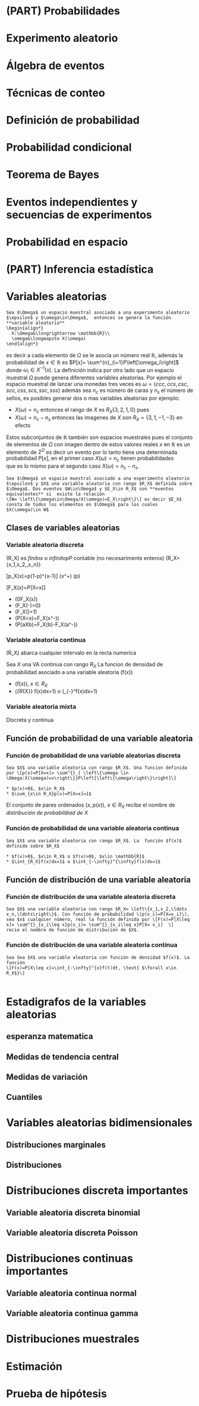 # (PART) Probabilidades {-}

# Experimento aleatorio

# Álgebra de eventos

# Técnicas de conteo

# Definición de probabilidad

# Probabilidad condicional

# Teorema de Bayes

# Eventos independientes y secuencias de experimentos

# Probabilidad en espacio
























# (PART)  Inferencia estadística {-}

# Variables aleatorias
```definition
Sea $\Omega$ un espacio muestral asociado a una experimento aleatorio $\epsilon$ y $\omega\in\Omega$,  entonces se genera la función **variable aleatoria** 
\begin{align*}
  X:\Omega&\longrightarrow \mathbb{R}\\
  \omega&\longmapsto X(\omega)
\end{align*}
```
es decir a cada elemento de $\Omega$ se le asocia un número real $\mathbb{R}$, además la probabilidad de $x\in \mathbb{R}$ es $P[x]= \sum^{n}_{i=1}P\left[\omega_i\right]$ donde $\omega_i\in X^{-1}(x)$. La definición indica por otro lado que un espacio muestral $\Omega$ puede genera diferentes variables aleatorias. Por ejemplo el espacio muestral de lanzar una monedas tres veces es $\omega= \left\{ccc,ccs,csc,scc,css,scs,ssc,sss\right\}$ además sea $n_c$ es número de caras y $n_s$ el número de sellos, es posibles generar dos o mas variables aleatorias por ejemplo:

* $X(\omega)=n_c$ entonces el rango de $X$ es $R_X \left\{3,2,1,0\right\}$
pues \begin{align*}
  3&=X(ccc)&\\
  2&=X(ccs)=X(csc)=X(scc)&\\
  1&=X(css)=X(scs)=X(ssc)&\\
  0&=X(sss)&
\end{align*}
* $X(\omega)=n_c-n_s$ entonces las imagenes de $X$ son $R_X= \left\{3,1,-1,-3\right\}$ en efecto 
\begin{align*}
  3&=X(ccc)&\\
  1&=X(ccs)=X(csc)=X(scc)&\\
  -1&=X(css)=X(scs)=X(ssc)&\\
  -3&=X(sss).&
\end{align*}

Estos subconjuntos de $\mathbb{R}$ también son espacios muestrales pues el conjunto de elementos de $\Omega$ con imagen dentro de estos valores reales $x$ en $\mathbb{R}$ es un elemento de $2^{\Omega}$ es decir un evento por lo tanto tiene una determinada probabilidad $P[x]$, en el primer caso $X(\omega)=n_c$ tienen probabilidades  
\begin{align*}
  P(3)&=P[ccc]= \frac{1}{8}\\
  P(2)&=P[ccs]=P[csc]=P[scc]=\frac{3}{8}\\
  P(1)&=P[css]=P[scs]=P[ssc]=\frac{3}{8}\\
  P(0)&=P[sss]=\frac{1}{8}
\end{align*}
que es lo mismo para el segundo caso $X(\omega)=n_c-n_s$.
```definition
Sea $\Omega$ un espacio muestral asociado a una experimento aleatorio $\epsilon$ y $X$ una variable aleatoria con rango $R_X$ definida sobre $\Omega$. Dos eventos $W\in\Omega$ y $E_X\in R_X$ son **eventos equivalentes** si  existe la relación
\[W= \left\{\omega\in\Omega/X(\omega)=E_X\right\}\] es decir $E_X$ consta de todos los elementos en $\Omega$ para los cuales $X(\omega)\in W$
```
## Clases de variables aleatorias
### Variable aleatoria discreta
\(R_X\)  es *finitox* o *infinitopP* contable (no necesarimente enteros)
\(R_X= \left\{x_1,x_2,\ldots,x_n\ldots\right\}\)


\[p_X(x)=p(1-p)^{x-1}\] \(x\in \mathbb{Z}^+\) \(p\in[0,1]\)


\[F_X(x)=P[X=x]\]


* \(0\leq F_X(x)\leq 1\)
* \(F_X(-\infty)=0\)
* \(F_X(\infty)=1\)
* \(P(X<x)=F_X(x^-)\)
* \(P(a\leq X\leq b)=F_X(b)-F_X(a^-)\)



### Variable aleatoria continua

\(R_X\) abarca cualquier intervalo en la recta numerica

Sea $X$ una VA continua  con rango $R_{X}$
La funcion de densidad de probabilidad asociado a una variable aleatoria \(f(x)\)

* \(f(x)\leq 0\), $x\in R_{X}$
* \(\int_{R_{X}} f(x)dx=1\) o \(\int_{-\infty}^\infty f(x)dx=1\)





### Variable aleatoria mixta
Discreta y continua




## Función de probabilidad de una variable aleatoria 

### Función de probabilidad de una variable aleatorias discreta
```definition
Sea $X$ una variable aleatoria con rango $R_X$. Una funcion definida por \[p(x)=P[X=x]= \sum^{}_{ \left\{\omega \in \Omega:X(\omega)=x\right\}}P\left[\left\{\omega\right\}\right]\]

* $p(x)>0$, $x\in R_X$
* $\sum_{x\in R_X}p(x)=P[X=x]=1$ 

```
El conjunto de pares ordenados $\left(x,p(x)\right)$, $x\in R_X$ recibe el nombre de *distribución de probabildiad de $X$*

### Función de probabilidad de una variable aleatoria continua


```definition
Sea $X$ una variable aleatoria con rango $R_X$. La  función $f(x)$ definida sobre $R_X$ 
  
* $f(x)>0$, $x\in R_X$ o $f(x)>0$, $x\in \mathbb{R}$
* $\int_{R_X}f(x)dx=1$ o $\int_{-\infty}^{\infty}f(x)dx=1$ 

```

## Función de distribución de una variable aleatoria 
### Función de distribución de una variable aleatoria discreta
```definition
Sea $X$ una variable aleatoria con rango $R_X= \left\{x_1,x_2,\ldots x_n,\ldots\right\}$. Con función de probabilidad \(p(x_i)=P[X=x_i]\), sea $x$ cualquier número, real la función definida por \[F(x)=P[X\leq x]= \sum^{}_{x_i\leq x}p(x_i)= \sum^{}_{x_i\leq x}P[X= x_i]  \]
recie el nombre de función de distribución de $X$.
```

### Función de distribución de una variable aleatoria continua


```definition
Sea Sea $X$ una variable aleatoria con función de densidad $f(x)$. La función
\[F(x)=P[X\leq x]=\int_{-\infty}^{x}f(t)dt, \text{ $\forall x\in R_X$}\]


```




# Estadigrafos de la variables aleatorias
## esperanza matematica
## Medidas de tendencia central
## Medidas de variación
## Cuantiles

# Variables aleatorias bidimensionales
## Distribuciones marginales
## Distribuciones
# Distribuciones discreta importantes
## Variable aleatoria discreta binomial
## Variable aleatoria discreta Poisson


# Distribuciones continuas importantes
## Variable aleatoria continua normal
## Variable aleatoria continua gamma


# Distribuciones muestrales

# Estimación

# Prueba de hipótesis
